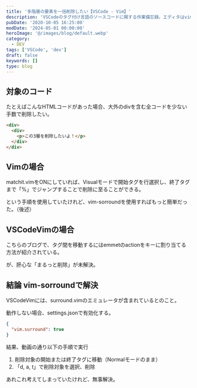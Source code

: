 ```yaml
---
title: '多階層の要素を一括削除したい【VSCode - Vim】'
description: 'VSCodeのタグ付け言語のソースコードに関する作業備忘録。エディタはvim。vimコマンドでいい感じに実行できる方法は無いか検討したことなどをまとめた。'
pubDate: '2020-10-05 16:25:00'
modDate: '2024-05-01 00:00:00'
heroImage: '@/images/blog/default.webp'
category:
  - DEV
tags: ['VSCode', 'dev']
draft: false
keywords: []
type: blog
---
```



## 対象のコード

たとえばこんなHTMLコードがあった場合、大外のdivを含む全コードを少ない手数で削除したい。

```html
<div>
  <div>
    <p>この3層を削除したいよ！</p>
  </div>
</div>
```

## Vimの場合

matchit.vimをONにしていれば、Visualモードで開始タグを行選択し、終了タグまで「%」でジャンプすることで削除に至ることができる。

という手順を使用していたけれど、vim-sorroundを使用すればもっと簡単だった。（後述）

## VSCodeVimの場合

こちらのブログで、タグ間を移動するにはemmetのactionをキーに割り当てる方法が紹介されている。

<BlogCard
  title="[VSCode]htmlファイル編集中のみタグ移動ショートカットキーを有効にする(主にVSCodeVimユーザ向け) - dackdive's blog"
  description='メモ。 Vim には対応する括弧にカーソルを移動する % キーがあるが、 matchit.vim というプラグインを使うと、html の場合に < から > までではなく 対応するタグ ( <body> ~ </body> ) にジャンプできる。 VSCode にも Vim エクステンション を入れて使っているが、これと同じ操作ができないか調べてみた。 まさにこれでした。 どうやら、 editor.emmet.action.matchTag というコマンドが標準でサポートされており、これにショートカットキーを割り当てればよさそう。 editor.emmet.action.matchTag ただ…'
  url='https://dackdive.hateblo.jp/entry/2018/11/06/213845'
  domain='dackdive.hateblo.jp'
/>

が、肝心な「まるっと削除」が未解決。

## 結論 vim-sorroundで解決

VSCodeVimには、surround.vimのエミュレータが含まれているとのこと。

<BlogCard
  title='Vim風VS Codeカスタマイズ詳細 - kick the base'
  description='前回、Houdini: VEXをカスタマイズしたVS Codeで書くという記事でVS CodeのVimキーバインド設定について書きましたが、Vimキーバインドを提供してくれるvscodevimというプラグインが想像以上に良かったのでもう少し細かく見ていきたいと思います。 もちろん本家Vimにはカスタマイズ性能でかないませんが、プラグイン一個入れるだけでこれだけできるのはちょっとびっくりだったので備忘も兼ねて記しておきます。これ以上はあんまりいじらないんじゃないかな、と思ってます。'
  url='https://kickbase.net/entry/vscode-settings'
  domain='kickbase.net'
/>

動作しない場合、settings.jsonで有効化する。

```json
{
  "vim.surround": true
}
```

結果、動画の通り以下の手順で実行

1. 削除対象の開始または終了タグに移動（Normalモードのまま）
1. 「d, a, t」で削除対象を選択、削除

あれこれ考えてしまっていたけれど、無事解決。

<div class='not-prose'>
	<div data-vc_mylinkbox_id='887423761'></div>
</div>

